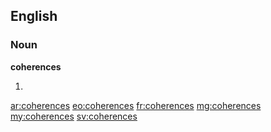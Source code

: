 ==English==

===Noun===
'''coherences'''

# {{plural of|coherence}}

[[ar:coherences]]
[[eo:coherences]]
[[fr:coherences]]
[[mg:coherences]]
[[my:coherences]]
[[sv:coherences]]